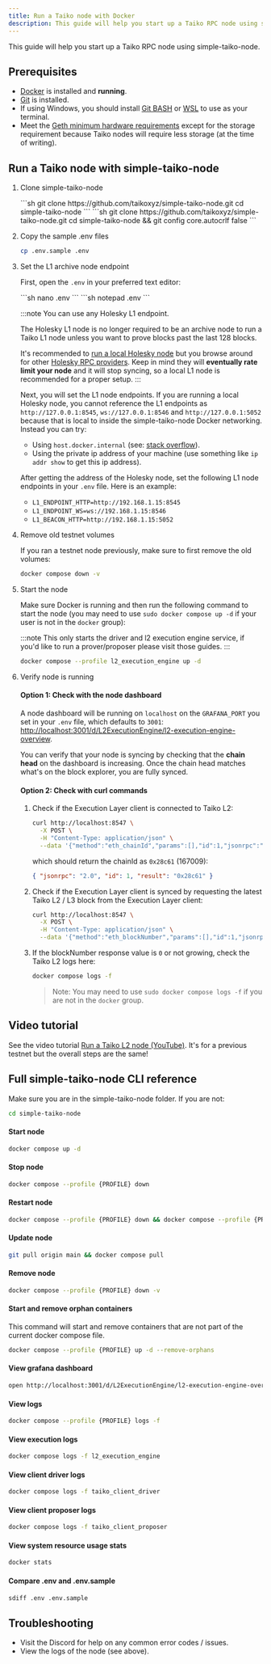 ```yaml
---
title: Run a Taiko node with Docker
description: This guide will help you start up a Taiko RPC node using simple-taiko-node.
---
```



This guide will help you start up a Taiko RPC node using simple-taiko-node.

## Prerequisites

- [Docker](https://docs.docker.com/engine/install/) is installed and **running**.
- [Git](https://github.com/git-guides/install-git/) is installed.
- If using Windows, you should install [Git BASH](https://gitforwindows.org/) or [WSL](https://learn.microsoft.com/en-us/windows/wsl/install) to use as your terminal.
- Meet the [Geth minimum hardware requirements](https://github.com/ethereum/go-ethereum#hardware-requirements) except for the storage requirement because Taiko nodes will require less storage (at the time of writing).

## Run a Taiko node with simple-taiko-node

<Steps>

1. Clone simple-taiko-node

    <Tabs>
      <TabItem label="Mac/Linux">
        ```sh
        git clone https://github.com/taikoxyz/simple-taiko-node.git
        cd simple-taiko-node
        ```
      </TabItem>
      <TabItem label="Windows">
        ```sh
        git clone https://github.com/taikoxyz/simple-taiko-node.git
        cd simple-taiko-node && git config core.autocrlf false
        ```
      </TabItem>
    </Tabs>

2. Copy the sample .env files

    ```sh
    cp .env.sample .env
    ```

3. Set the L1 archive node endpoint

    First, open the `.env` in your preferred text editor:

    <Tabs>
      <TabItem label="Mac/Linux">
        ```sh
        nano .env
        ```
      </TabItem>
      <TabItem label="Windows">
        ```sh
        notepad .env
        ```
      </TabItem>
    </Tabs>

    :::note
    You can use any Holesky L1 endpoint.

    The Holesky L1 node is no longer required to be an archive node to run a Taiko L1 node unless you want to prove blocks past the last 128 blocks.

    It's recommended to [run a local Holesky node](/guides/run-a-holesky-node) but you browse around for other [Holesky RPC providers](https://chainlist.org/chain/17000). Keep in mind they will **eventually rate limit your node** and it will stop syncing, so a local L1 node is recommended for a proper setup.
    :::

    Next, you will set the L1 node endpoints. If you are running a local Holesky node, you cannot reference the L1 endpoints as `http://127.0.0.1:8545`, `ws://127.0.0.1:8546` and `http://127.0.0.1:5052` because that is local to inside the simple-taiko-node Docker networking. Instead you can try:

    - Using `host.docker.internal` (see: [stack overflow](https://stackoverflow.com/questions/24319662)).
    - Using the private ip address of your machine (use something like `ip addr show` to get this ip address).

    After getting the address of the Holesky node, set the following L1 node endpoints in your `.env` file. Here is an example:

    - `L1_ENDPOINT_HTTP=http://192.168.1.15:8545`
    - `L1_ENDPOINT_WS=ws://192.168.1.15:8546`
    - `L1_BEACON_HTTP=http://192.168.1.15:5052`

4. Remove old testnet volumes

    If you ran a testnet node previously, make sure to first remove the old volumes:

    ```sh
    docker compose down -v
    ```

5. Start the node

    Make sure Docker is running and then run the following command to start the node (you may need to use `sudo docker compose up -d` if your user is not in the `docker` group):

    :::note
    This only starts the driver and l2 execution engine service, if you'd like to run a prover/proposer please visit those guides.
    :::

    ```sh
    docker compose --profile l2_execution_engine up -d
    ```

6. Verify node is running

    #### Option 1: Check with the node dashboard

    A node dashboard will be running on `localhost` on the `GRAFANA_PORT` you set in your `.env` file, which defaults to `3001`: [http://localhost:3001/d/L2ExecutionEngine/l2-execution-engine-overview](http://localhost:3001/d/L2ExecutionEngine/l2-execution-engine-overview).

    You can verify that your node is syncing by checking that the **chain head** on the dashboard is increasing. Once the chain head matches what's on the block explorer, you are fully synced.

    #### Option 2: Check with curl commands

    <Steps>

    1. Check if the Execution Layer client is connected to Taiko L2:

        ```bash
        curl http://localhost:8547 \
          -X POST \
          -H "Content-Type: application/json" \
          --data '{"method":"eth_chainId","params":[],"id":1,"jsonrpc":"2.0"}'
        ```

        which should return the chainId as `0x28c61` (167009):

        ```json
        { "jsonrpc": "2.0", "id": 1, "result": "0x28c61" }
        ```

    2. Check if the Execution Layer client is synced by requesting the latest Taiko L2 / L3 block from the Execution Layer client:

        ```bash
        curl http://localhost:8547 \
          -X POST \
          -H "Content-Type: application/json" \
          --data '{"method":"eth_blockNumber","params":[],"id":1,"jsonrpc":"2.0"}'
        ```

    3. If the blockNumber response value is `0` or not growing, check the Taiko L2 logs here:

        ```bash
        docker compose logs -f
        ```

        > Note: You may need to use `sudo docker compose logs -f` if you are not in the `docker` group.

    </Steps>

</Steps>

## Video tutorial

See the video tutorial [Run a Taiko L2 node (YouTube)](https://www.youtube.com/watch?v=l_tVvDcuK5o). It's for a previous testnet but the overall steps are the same!

## Full simple-taiko-node CLI reference

Make sure you are in the simple-taiko-node folder. If you are not:

```sh
cd simple-taiko-node
```

#### Start node

```sh
docker compose up -d
```

#### Stop node

```sh
docker compose --profile {PROFILE} down
```

#### Restart node

```sh
docker compose --profile {PROFILE} down && docker compose --profile {PROFILE} up -d
```

#### Update node

```sh
git pull origin main && docker compose pull
```

#### Remove node

```sh
docker compose --profile {PROFILE} down -v
```

#### Start and remove orphan containers

This command will start and remove containers that are not part of the current docker compose file.

```sh
docker compose --profile {PROFILE} up -d --remove-orphans
```

#### View grafana dashboard

```sh
open http://localhost:3001/d/L2ExecutionEngine/l2-execution-engine-overview
```

#### View logs

```sh
docker compose --profile {PROFILE} logs -f
```

#### View execution logs

```sh
docker compose logs -f l2_execution_engine
```

#### View client driver logs

```sh
docker compose logs -f taiko_client_driver
```

#### View client proposer logs

```sh
docker compose logs -f taiko_client_proposer
```

#### View system resource usage stats

```sh
docker stats
```

#### Compare .env and .env.sample

```sh
sdiff .env .env.sample
```

## Troubleshooting

- Visit the Discord for help on any common error codes / issues.
- View the logs of the node (see above).
